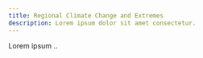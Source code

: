 ```yaml
---
title: Regional Climate Change and Extremes
description: Lorem ipsum dolor sit amet consectetur.
---
```


Lorem ipsum .. 